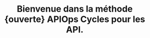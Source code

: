 ---
title: Bienvenue dans la méthode {ouverte} APIOps Cycles pour les API.
draft: false
description: Découvrez la méthode itérative APIOps Cycles pour créer des API.
template: splash
hero:
  tagline: Découvrez comment la méthode ouverte APIOps Cycles vous aide à planifier, créer et faire évoluer vos API.
  image:
    alt: APIOps Cycles logo
    dark: ../../../assets/apiops-cycles-logo2025-white.svg
    light: ../../../assets/apiops-cycles-logo2025-blue.svg
  actions:
    - text: Comment commencer
      link: /fr/the-method/
      icon: right-arrow
    - text: English
      link: /the-method/
      variant: secondary
    - text: Deutsch
      link: /de/the-method/
      variant: secondary
    - text: Português
      link: /pt/the-method/
      variant: secondary
    - text: Suomi
      link: /fi/the-method/
      variant: secondary

---